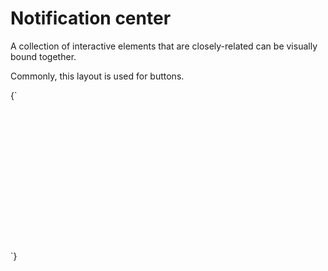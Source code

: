 
<Meta title="Organisms/Notification center" />

# Notification center

A collection of interactive elements that are closely-related can be visually bound together.

Commonly, this layout is used for buttons.

<Canvas>
  <Story name="Notification center">
    {`
      <div style="position: relative; z-index:0; transform: translate3d(0,0,0); min-height: 15rem">
        <div class="o-notification-center a-content a-content--s u-margin-0" aria-live="polite">
          <article class="a-card u-padding-l u-flex u-items-start">
            <div class="u-flex-shrink-0 a-badge a-badge--positive u-padding-s u-margin-m-right">
              <svg class="a-icon a-icon--xl" viewBox="0 0 100 100" width="18" height="18" aria-hidden="true" xmlns="http://www.w3.org/2000/svg">
                <use xlink:href="${icons}#icon-mail"></use>
              </svg>
            </div>
            <div>
              <h2 class="u-h5 u-margin-0">Password update request sent</h2>
              <p class="u-h6 u-margin-0">We sent an email to asdf@example.com. Please click the link inside to confirm your password change</p>
            </div>
          </article>
        </div>
      </div>
    `}
  </Story>
</Canvas>

